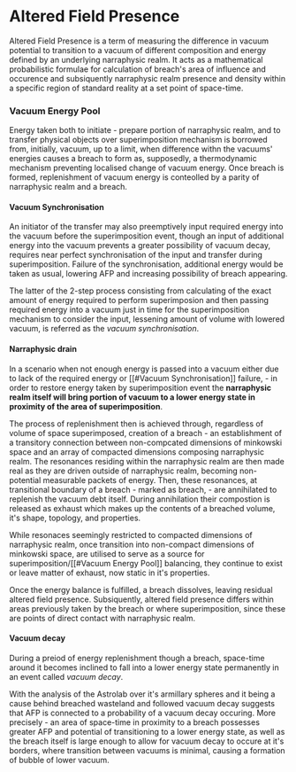 <script>import Link from "$lib/components/link.svelte";
</script>
# Altered Field Presence

Altered Field Presence is a term of measuring the difference in vacuum potential to transition to a vacuum of different composition and energy defined by an underlying <Link path="/mawanet/narraphysic_realm">narraphysic realm</Link>. It acts as a mathematical probabilistic formulae for calculation of <Link path="/mawanet/breach">breach</Link>'s area of influence and occurence and subsiquently <Link path="/mawanet/narraphysic_realm">narraphysic realm</Link> presence and density within a specific region of <Link path="/mawanet/standard_reality">standard reality</Link> at a set point of space-time.

### Vacuum Energy Pool

Energy taken both to initiate - prepare portion of <Link path="/mawanet/narraphysic_realm">narraphysic realm</Link>, and to transfer physical objects over <Link path="/mawanet/superimposition_event">superimposition mechanism</Link> is borrowed from, initially, vacuum, up to a limit, when difference withn the vacuums' energies causes a <Link path="/mawanet/breach">breach</Link> to form as, supposedly, a thermodynamic mechanism preventing localised change of vacuum energy. Once breach is formed, replenishment of vacuum energy is conteolled by a parity of <Link path="/mawanet/narraphysic_realm">narraphysic realm</Link> and a <Link path="/mawanet/breach">breach</Link>.

#### Vacuum Synchronisation

An initiator of the transfer may also preemptively input required energy into the vacuum before the <Link path="/mawanet/superimposition_event">superimposition event</Link>, though an input of additional energy into the vacuum prevents a greater possibility of vacuum decay, requires near perfect synchronisation of the input and transfer during superimposition. Failure of the synchronisation, additional energy would be taken as usual, lowering AFP and increasing possibility of <Link path="/mawanet/breach">breach</Link> appearing.

The latter of the 2-step process consisting from calculating of the exact amount of energy required to perform superimposion and then passing required energy into a vacuum just in time for the superimposition mechanism to consider the input, lessening amount of volume with lowered vacuum, is referred as the _vacuum synchronisation_.

#### Narraphysic drain

In a scenario when not enough energy is passed into a vacuum either due to lack of the required energy or [[#Vacuum Synchronisation]] failure, - in order to restore energy taken by <Link path="/mawanet/superimposition_event">superimposition event</Link> the **<Link path="/mawanet/narraphysic_realm">narraphysic realm</Link> itself will bring portion of vacuum to a lower energy state in proximity of the area of superimposition**.

The process of replenishment then is achieved through, regardless of volume of space superimposed, creation of a <Link path="/mawanet/breach">breach</Link> - an establishment of a transitory connection between non-compcated dimensions of minkowski space and an array of compacted dimensions composing <Link path="/mawanet/narraphysic_realm">narraphysic realm</Link>. The <Link path="/mawanet/resonance">resonances</Link> residing within the <Link path="/mawanet/narraphysic_realm">narraphysic realm</Link> are then made real as they are driven outside of <Link path="/mawanet/narraphysic_realm">narraphysic realm</Link>, becoming non-potential measurable packets of energy. Then, these resonances, at transitional boundary of a <Link path="/mawanet/breach">breach</Link> - marked as <Link path="/mawanet/breach">breach</Link>, - are annihilated to replenish the vacuum debt itself. During annihilation their compostion is released as <Link path="/mawanet/exhaust">exhaust</Link> which makes up the contents of a <Link path="/mawanet/breach">breached volume</Link>, it's shape, topology, and properties.

While <Link path="/mawanet/resonance">resonaces</Link> seemingly restricted to compacted dimensions of <Link path="/mawanet/narraphysic_realm">narraphysic realm</Link>, once transition into non-compact dimensions of minkowski space, are utilised to serve as a source for <Link path="/mawanet/superimposition_event">superimposition</Link>/[[#Vacuum Energy Pool]] balancing, they continue to exist or leave matter of <Link path="/mawanet/exhaust">exhaust</Link>, now static in it's properties.

Once the energy balance is fulfilled, a breach dissolves, leaving residual altered field presence. Subsiquently, altered field presence differs within areas previously taken by the <Link path="/mawanet/breach">breach</Link> or where superimposition, since these are points of direct contact with <Link path="/mawanet/narraphysic_realm">narraphysic realm</Link>.

#### Vacuum decay

During a preiod of energy replenishment though a breach, space-time around it becomes inclined to fall into a lower energy state permanently in an event called _vacuum decay_.

With the analysis of the <Link path="/mawanet/astrolab">Astrolab</Link> over it's <Link path="/mawanet/armillary_sphere">armillary spheres</Link> and it being a cause behind <Link path="/mawanet/breached_wasteland">breached wasteland</Link> and followed vacuum decay suggests that AFP is connected to a probability of a vacuum decay occuring. More precisely - an area of space-time in proximity to a <Link path="/mawanet/breach">breach</Link> possesses greater AFP and potential of transitioning to a lower energy state, as well as the breach itself is large enough to allow for vacuum decay to occure at it's borders, where transition between vacuums is minimal, causing a formation of bubble of lower vacuum.
